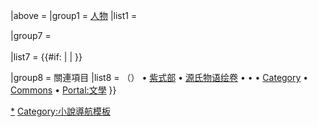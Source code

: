 {{Navbox
|name    = 源氏物語
|titlestyle = background:Lightblue; color:White;
|groupstyle = background:Lightblue; color:White;
|bodystyle = background:White;
|oddstyle = background:White;
|evenstyle = background:White;
|state   = {{{state<includeonly>|autocollapse</includeonly>}}}
|title   = [[源氏物語]]
|image   = {{#if: {{{noimage|}}} | <!-- empty --> |[[Image:Ch5 wakamurasaki2.jpg|120px]]}}
|above   = 
|group1  = [[源氏物語角色列表|人物]]
|list1   =
{{Navbox subgroup
|group1  = 光源氏及其親族
|list1   =
[[光源氏]] • [[桐壺帝]] • [[桐壺更衣]] • [[朱雀帝]] • {{Tsl|ja|蛍兵部卿宮|螢兵部卿宮}} • [[八之宮]]

|group2  = 與光源氏有交往之女性
|list2   =
[[藤壺中宮]] • [[葵之上]] • [[紫之上]] • {{Tsl|ja|明石の御方|明石之方}} • [[花散里]] • {{Tsl|ja|女三宮}} • [[空蟬]] • {{Tsl|ja|軒端荻}} • [[夕顏]] • [[末摘花]] • {{Tsl|ja|源典侍}} • [[朧月夜]] • {{Tsl|ja|朝顔 (源氏物語)#朝顔の姫君|朝顏 (源氏物語)|朝顏}} • [[六條御息所]] • {{Tsl|ja|筑紫の五節|筑紫之五節}}

|group3  = 光源氏的子女
|list3   =
{{Tsl|ja|冷泉帝}} • {{Tsl|ja|夕霧 (源氏物語)#人物の夕霧|夕霧 (源氏物語)|夕霧}} • {{Tsl|ja|明石の姫君|明石中宮}} • [[薰之君]]

|group4  = 左大臣家
|list4   =
{{Tsl|ja|頭中将|頭中將}} • {{Tsl|ja|左大臣 (源氏物語)|左大臣 (源氏物語)|左大臣}} • {{Tsl|ja|大宮 (源氏物語)|大宮 (源氏物語)|大宮}} • {{Tsl|ja|右大臣の四の君|右大臣之四之君}} • {{Tsl|ja|柏木 (源氏物語)#人物|柏木 (源氏物語)|柏木}} • {{Tsl|ja|紅梅 (源氏物語)#人物|紅梅}} • {{Tsl|ja|弘徽殿女御}} • {{Tsl|ja|雲居の雁|雲居之雁}} • {{Tsl|ja|玉鬘 (源氏物語)#玉鬘の半生|玉鬘}} • {{Tsl|ja|近江の君|近江之君}}<!-- • [[五節之君]]--> • （{{Tsl|ja|宮の御方|宮之御方}}）

|group5  = 其他
|list5   =
<!--過去の人物:-->[[先帝]] • {{Tsl|ja|前坊|前皇太子}} • <!--政敵:-->{{Tsl|ja|右大臣 (源氏物語)|右大臣 (源氏物語)|右大臣}} • {{Tsl|ja|兵部卿宮}} • {{Tsl|ja|式部卿宮の北の方|式部卿宮之北之方}} • <!--家来筋:-->{{Tsl|ja|藤原惟光}} • {{Tsl|ja|藤典侍}} • {{Tsl|ja|源良清}} • <!--[[尉の蔵人]] • [[大輔の命婦]] • -->{{Tsl|ja|宣旨の娘|宣旨之女}} • <!--[[大内記]] • -->{{Tsl|ja|秋好中宮}} • <!--[[麗景殿の女御]]-->{{Tsl|ja|王命婦}} • <!--紫の上関係:-->{{Tsl|ja|北山の尼君|北山之尼君}} • <!--[[北山の僧都]] • [[少納言]] • [[王女御]]--><!--明石の方関係:-->{{Tsl|ja|明石入道}} • {{Tsl|ja|明石尼君}} • <!--玉鬘関係: [[右近]] • -->{{Tsl|ja|大夫監}} • {{Tsl|ja|髭黒|髭黑}} • {{Tsl|ja|髭黒の北の方|髭黑之北之方}} • {{Tsl|ja|真木柱#人物|真木柱}} • <!--落葉の宮関係:-->{{Tsl|ja|落葉の宮|落葉之宮}} • {{Tsl|ja|一条御息所}}<!-- • [[阿闍梨]]--><!--女三宮関係:--> • {{Tsl|ja|小侍従 (源氏物語)|小侍從}} • <!--その他:-->{{Tsl|ja|巣守三位|巢守三位}}

|group6  = {{Tsl|ja|宇治十帖}}
|list6   =
[[薰之君|薰]] • [[匂宮]] • {{Tsl|ja|宇治の大君|宇治之大君|大君}} • [[中君]] • {{Tsl|ja|浮舟 (源氏物語)#人物としての浮舟|浮舟}} • {{Tsl|ja|弁の尼|弁之尼}} • {{Tsl|ja|今上帝 (源氏物語)|春宮・今上帝}} • {{Tsl|ja|女二宮}} • {{Tsl|ja|六の君|六之君}}<!--[[頭の中將]]--> • 中將之君（{{Tsl|ja|浮舟の母|浮舟之母}}） • {{Tsl|ja|常陸介 (源氏物語)|常陸介 (源氏物語)|常陸介}}<!-- • [[小君]]--> • {{Tsl|ja|左近の少將|左近之少將}} • {{Tsl|ja|横川の僧都|橫川之僧都}} • {{Tsl|ja|小野の妹尼|小野之妹尼}}
}}

|group7  = {{Tsl|ja|源氏物語各帖のあらすじ|源氏物語各帖概要|各帖}}<br>{{Tsl|ja|源氏物語の巻序|源氏物語卷序|卷序}}<br>{{Tsl|ja|源氏物語巻名目録|源氏物語卷名目錄|目錄}}
|list7   = {{#if: {{{novolume|}}} | <!-- empty --> |
{{Navbox subgroup
|group1  = 第一部</br>（{{Tsl|ja|紫上系}}</br>{{Tsl|ja|玉鬘系}}）
|list1   =
[[桐壺|01桐壺]] • <span title="帚木三帖" style="border-bottom:1px dotted">（{{Tsl|ja|帚木三帖}}）[[帚木 (源氏物語)|02帚木]] • [[空蟬|03空蟬]] • [[夕顏|04夕顏]]</span> • [[若紫|05若紫]] • [[末摘花|06末摘花]] • [[紅葉賀|07紅葉賀]] • [[花宴|08花宴]] • [[葵 (源氏物語)|09葵]] • [[賢木|10賢木]] • [[花散里|11花散里]] • {{Tsl|ja|須磨 (源氏物語)|須磨 (源氏物語)|12須磨}} • {{Tsl|ja|明石 (源氏物語)|明石 (源氏物語)|13明石}} • {{Tsl|ja|澪標 (源氏物語)|澪標 (源氏物語)|14澪標}} • {{Tsl|ja|蓬生|蓬生|15蓬生}} • {{Tsl|ja|関屋 (源氏物語)|関屋 (源氏物語)|16關屋}} • {{Tsl|ja|絵合|繪合|17繪合}} • {{Tsl|ja|松風 (源氏物語)|松風 (源氏物語)|18松風}} • {{Tsl|ja|薄雲|薄雲|19薄雲}} • {{Tsl|ja|朝顔 (源氏物語)|朝顏 (源氏物語)|20朝顏}} • {{Tsl|ja|少女 (源氏物語)|少女 (源氏物語)|21少女}} • <span title="玉鬘十帖" style="border-bottom:1px dotted">（{{Tsl|ja|玉鬘十帖}}）{{Tsl|ja|玉鬘 (源氏物語)|玉鬘 (源氏物語)|22玉鬘}} • {{Tsl|ja|初音 (源氏物語)|初音 (源氏物語)|23初音}} • {{Tsl|ja|胡蝶 (源氏物語)|胡蝶 (源氏物語)|24胡蝶}} • {{Tsl|ja|蛍 (源氏物語)|螢 (源氏物語)|25螢}} • {{Tsl|ja|常夏|常夏|26常夏}} • {{Tsl|ja|篝火|篝火 (源氏物語)|27篝火}} • {{Tsl|ja|野分 (源氏物語)|野分 (源氏物語)|28野分}} • {{Tsl|ja|行幸 (源氏物語)|行幸 (源氏物語)|29行幸}} • {{Tsl|ja|藤袴|藤袴|30藤袴}} • {{Tsl|ja|真木柱|真木柱|31真木柱}}</span> • {{Tsl|ja|梅枝|梅枝|32梅枝}} • {{Tsl|ja|藤裏葉|藤裏葉|33藤裏葉}}
|group2  = 第二部
|list2   =
{{Tsl|ja|若菜 (源氏物語)|若菜 (源氏物語)|34若菜上 • 35若菜下}} • {{Tsl|ja|柏木 (源氏物語)|柏木 (源氏物語)|36柏木}} • {{Tsl|ja|横笛 (源氏物語)|橫笛 (源氏物語)|37橫笛}} • {{Tsl|ja|鈴虫 (源氏物語)|鈴蟲 (源氏物語)|38鈴蟲}} • {{Tsl|ja|夕霧 (源氏物語)|夕霧 (源氏物語)|39夕霧}} • {{Tsl|ja|御法|御法|40御法}} • {{Tsl|ja|幻 (源氏物語)|幻 (源氏物語)|41幻}} • （[[雲隱]]）
|group3  = 第三部
|list3   =
<span title="匂宮三帖" style="border-bottom:1px dotted">（{{Tsl|ja|匂宮三帖}}）[[匂宮|42匂宮]] • {{Tsl|ja|紅梅 (源氏物語)|紅梅 (源氏物語)|43紅梅}} • {{Tsl|ja|竹河|竹河|44竹河}}</span> • <span title="宇治十帖" style="border-bottom:1px dotted">（{{Tsl|ja|宇治十帖}}）{{Tsl|ja|橋姫 (源氏物語)|橋姬 (源氏物語)|45橋姬}} • {{Tsl|ja|椎本|椎本|46椎本}} • {{Tsl|ja|総角 (源氏物語)|總角 (源氏物語)|47總角}} • {{Tsl|ja|早蕨|早蕨|48早蕨}} • {{Tsl|ja|宿木|宿木|49宿木}} • {{Tsl|ja|東屋|東屋|50東屋}} • {{Tsl|ja|浮舟 (源氏物語)|浮舟 (源氏物語)|51浮舟}} • {{Tsl|ja|蜻蛉 (源氏物語)|蜻蛉 (源氏物語)|52蜻蛉}} • {{Tsl|ja|手習|手習|53手習}} • {{Tsl|ja|夢浮橋|夢浮橋|54夢浮橋}}</span>
|group4  = 異名・外傳
|list4   =
{{Tsl|ja|貌鳥}} • {{lang|ja|{{Tsl|ja|輝く日の宮}}}} • {{Tsl|ja|桜人|櫻人}} • {{Tsl|ja|狹筵}} • {{Tsl|ja|巣守|巢守}} • {{Tsl|ja|法の師|法之師}}
}}
}}

|group8  = 關連項目
|list8   = 
{{Tsl|ja|源氏物語の写本|源氏物語抄本}}（{{Tsl|ja|Template:源氏物語の写本と関連書|抄本·相關書籍一覽}}） • [[紫式部]] • [[源氏物语绘卷]] •{{Tsl|ja|日本の中古文学史|日本古典文學史}} • {{Tsl|ja|宇治市源氏物語ミュージアム|宇治市源氏物語博物館}} • [[:Category:源氏物語|Category]] • [[Commons:Category:The Tale of Genji|Commons]] • [[Portal:文學]]
}}<noinclude>
[[Category:源氏物語|*]]
[[Category:小說導航模板]]
</noinclude>